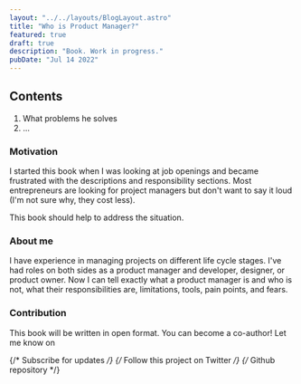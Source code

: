 ```yaml
---
layout: "../../layouts/BlogLayout.astro"
title: "Who is Product Manager?"
featured: true
draft: true
description: "Book. Work in progress."
pubDate: "Jul 14 2022"
---
```



<div class="callout rounded-md border border-neutral-800 py-6 px-8 dark:bg-card-dark md:py-6">
  <h2 class="mb-6">Contents</h2>
  <ol class="pl-4">
    <li>What problems he solves</li>
    <li>...</li>
  </ol>
</div>

### Motivation

I started this book when I was looking at job openings and became frustrated with the descriptions and responsibility sections. Most entrepreneurs are looking for project managers but don't want to say it loud (I'm not sure why, they cost less).

This book should help to address the situation.

### About me

I have experience in managing projects on different life cycle stages. I've had roles on both sides as a product manager and developer, designer, or product owner. Now I can tell exactly what a product manager is and who is not, what their responsibilities are, limitations, tools, pain points, and fears.

### Contribution

This book will be written in open format. You can become a co-author!
Let me know on

{/* Subscribe for updates */}
{/* Follow this project on Twitter */}
{/* Github repository */}

<SubsForm client:load />
